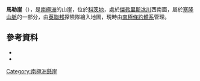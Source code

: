 {{coord|79|4|S|28|30|W|source:GNIS|display=title}}

'''馬勒崖'''（{{lang-en|Marø Cliffs}}），是[[南極洲|南極洲]]的山崖，位於[[科茨地|科茨地]]，處於[[傑弗里斯冰川|傑弗里斯冰川]]西南面，屬於[[塞隆山脈|塞隆山脈]]的一部分，由[[英聯邦|英聯邦]]探險隊繪入地圖，現時由[[南極條約體系|南極條約體系]]管理。

==參考資料==
*{{cite gnis | type = antarid | id = 9436| name = Marø Cliffs | accessdate = 2013-08-09}}
*{{cite book |editor-first= Fred G. |editor-last= Alberts |title= Geographic Names of the Antarctic |url= http://archive.org/download/GeographicNamesOfTheAntarctic2ndEdition/Gna-GeographicNamesOfTheAntarctic2ndEdition1995.pdf |accessdate= 2012-04-05 |edition= second |date=June 1995 |publisher= United States Board on Geographic Names |page= 463}}

{{DEFAULTSORT:Marø Cliffs}}
[[Category:南極洲懸崖|Category:南極洲懸崖]]


{{CoatsLand-geo-stub}}